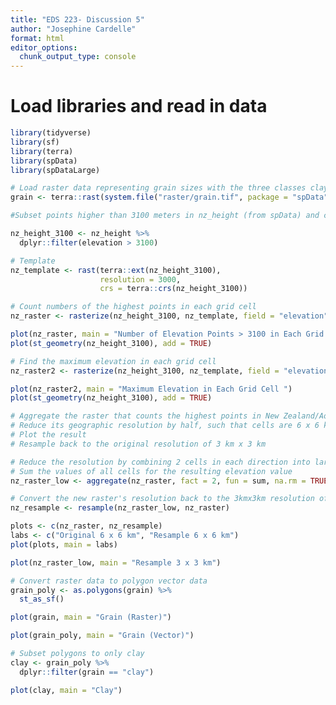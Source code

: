 ```yaml
---
title: "EDS 223- Discussion 5"
author: "Josephine Cardelle"
format: html
editor_options: 
  chunk_output_type: console
---
```


# Load libraries and read in data
```r
library(tidyverse)
library(sf)
library(terra)
library(spData)
library(spDataLarge)
```

```r
# Load raster data representing grain sizes with the three classes clay, silt and sand
grain <- terra::rast(system.file("raster/grain.tif", package = "spData"))
```

```r
#Subset points higher than 3100 meters in nz_height (from spData) and create a template raster with rast(), where the resolution is 3 km x 3 km for the extent of the subset dataset

nz_height_3100 <- nz_height %>% 
  dplyr::filter(elevation > 3100)

# Template
nz_template <- rast(terra::ext(nz_height_3100), 
                    resolution = 3000, 
                    crs = terra::crs(nz_height_3100))

```

```r
# Count numbers of the highest points in each grid cell
nz_raster <- rasterize(nz_height_3100, nz_template, field = "elevation", fun = "length")

plot(nz_raster, main = "Number of Elevation Points > 3100 in Each Grid Cell")
plot(st_geometry(nz_height_3100), add = TRUE)

# Find the maximum elevation in each grid cell
nz_raster2 <- rasterize(nz_height_3100, nz_template, field = "elevation", fun = max)

plot(nz_raster2, main = "Maximum Elevation in Each Grid Cell ")
plot(st_geometry(nz_height_3100), add = TRUE)
```

```r
# Aggregate the raster that counts the highest points in New Zealand/Aotearoa
# Reduce its geographic resolution by half, such that cells are 6 x 6 km
# Plot the result
# Resample back to the original resolution of 3 km x 3 km

# Reduce the resolution by combining 2 cells in each direction into larger cells
# Sum the values of all cells for the resulting elevation value
nz_raster_low <- aggregate(nz_raster, fact = 2, fun = sum, na.rm = TRUE)

# Convert the new raster's resolution back to the 3kmx3km resolution of original raster
nz_resample <- resample(nz_raster_low, nz_raster)

plots <- c(nz_raster, nz_resample)
labs <- c("Original 6 x 6 km", "Resample 6 x 6 km")
plot(plots, main = labs)

plot(nz_raster_low, main = "Resample 3 x 3 km")
```

```r
# Convert raster data to polygon vector data
grain_poly <- as.polygons(grain) %>% 
  st_as_sf()

plot(grain, main = "Grain (Raster)")

plot(grain_poly, main = "Grain (Vector)")

# Subset polygons to only clay
clay <- grain_poly %>% 
  dplyr::filter(grain == "clay")

plot(clay, main = "Clay")
```

